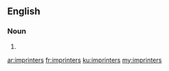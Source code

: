 ==English==

===Noun===
{{head|en|noun plural form}}

# {{plural of|imprinter|lang=en}}

[[ar:imprinters]]
[[fr:imprinters]]
[[ku:imprinters]]
[[my:imprinters]]